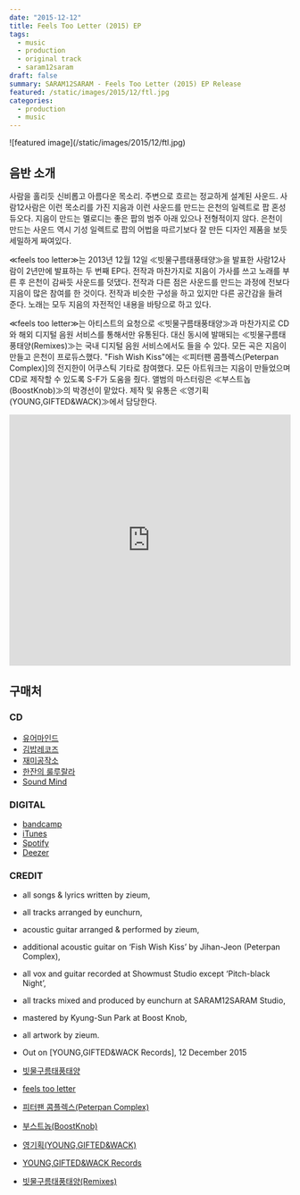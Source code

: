 ```yaml
---
date: "2015-12-12"
title: Feels Too Letter (2015) EP
tags:
  - music
  - production
  - original track
  - saram12saram
draft: false
summary: SARAM12SARAM - Feels Too Letter (2015) EP Release
featured: /static/images/2015/12/ftl.jpg
categories:
  - production
  - music
---
```


<div className="container flex justify-center">
  ![featured image](/static/images/2015/12/ftl.jpg)
</div>

## 음반 소개

사람을 홀리듯 신비롭고 아름다운 목소리. 주변으로 흐르는 정교하게 설계된 사운드. 사람12사람은 이런 목소리를 가진 지음과 이런 사운드를 만드는 은천의 일렉트로 팝 혼성 듀오다. 지음이 만드는 멜로디는 좋은 팝의 범주 아래 있으나 전형적이지 않다. 은천이 만드는 사운드 역시 기성 일렉트로 팝의 어법을 따르기보다 잘 만든 디자인 제품을 보듯 세밀하게 짜여있다.

≪feels too letter≫는 2013년 12월 12일 ≪빗물구름태풍태양≫을 발표한 사람12사람이 2년만에 발표하는 두 번째 EP다. 전작과 마찬가지로 지음이 가사를 쓰고 노래를 부른 후 은천이 감싸듯 사운드를 덧댔다. 전작과 다른 점은 사운드를 만드는 과정에 전보다 지음이 많은 참여를 한 것이다. 전작과 비슷한 구성을 하고 있지만 다른 공간감을 들려 준다. 노래는 모두 지음의 자전적인 내용을 바탕으로 하고 있다.

≪feels too letter≫는 아티스트의 요청으로 ≪빗물구름태풍태양≫과 마찬가지로 CD와 해외 디지털 음원 서비스를 통해서만 유통된다. 대신 동시에 발매되는 ≪빗물구름태풍태양(Remixes)≫는 국내 디지털 음원 서비스에서도 들을 수 있다. 모든 곡은 지음이 만들고 은천이 프로듀스했다. "Fish Wish Kiss"에는 ≪피터팬 콤플렉스(Peterpan Complex)]의 전지한이 어쿠스틱 기타로 참여했다.
모든 아트워크는 지음이 만들었으며 CD로 제작할 수 있도록 S-F가 도움을 줬다. 앨범의 마스터링은 ≪부스트놉(BoostKnob)≫의 박경선이 맡았다. 제작 및 유통은 ≪영기획(YOUNG,GIFTED&WACK)≫에서 담당한다.

<div className="container flex justify-center">
  <iframe
    width="100%"
    height="450"
    scrolling="no"
    frameBorder="no"
    allow="autoplay"
    src="https://w.soundcloud.com/player/?url=https%3A//api.soundcloud.com/playlists/169880519&color=%23acd864&auto_play=false&hide_related=false&show_comments=true&show_user=true&show_reposts=false&show_teaser=true"
  ></iframe>
</div>

## 구매처

### CD

<ul class="actions">
  <li>
    <a
      href="http://your-mind.com/product/detail.html?product_no=2808&cate_no=1&display_group=2"
      target="_blank"
      class="button"
    >
      유어마인드
    </a>
  </li>
  <li>
    <a
      href="http://www.gimbabrecords.com/product/detail.html?product_no=2558&cate_no=1&display_group=3"
      target="_blank"
      class="button"
    >
      김밥레코즈
    </a>
  </li>
  <li>
    <a href="http://blog.naver.com/studiozemi" target="_blank" class="button">
      재미공작소
    </a>
  </li>
  <li>
    <a href="https://www.facebook.com/caferuloorala/?fref=mentions" target="_blank" class="button">
      한잔의 룰루랄라
    </a>
  </li>
  <li>
    <a href="https://www.facebook.com/soundmindseoul/?fref=mentions" target="_blank" class="button">
      Sound Mind
    </a>
  </li>
</ul>

### DIGITAL

<ul class="actions">
  <li>
    <a
      href="https://younggiftedwack.bandcamp.com/album/feels-too-letter"
      target="_blank"
      class="button"
    >
      bandcamp
    </a>
  </li>
  <li>
    <a
      href="https://itunes.apple.com/us/album/feels-too-letter-ep/id1061413903"
      target="_blank"
      class="button"
    >
      iTunes
    </a>
  </li>
  <li>
    <a href="https://open.spotify.com/album/54CyxSIT5AN24xUfOPmJST" target="_blank" class="button">
      Spotify
    </a>
  </li>
  <li>
    <a href="http://www.deezer.com/album/11768350" target="_blank" class="button">
      Deezer
    </a>
  </li>
</ul>

### CREDIT

- all songs & lyrics written by zieum,
- all tracks arranged by eunchurn,
- acoustic guitar arranged & performed by zieum,
- additional acoustic guitar on ‘Fish Wish Kiss’ by Jihan-Jeon (Peterpan Complex),
- all vox and guitar recorded at Showmust Studio except ‘Pitch-black Night’,
- all tracks mixed and produced by eunchurn at SARAM12SARAM Studio,
- mastered by Kyung-Sun Park at Boost Knob,
- all artwork by zieum.
- Out on [YOUNG,GIFTED&WACK Records], 12 December 2015

- [빗물구름태풍태양](./2014/01/23/saram12saram-raindrop-cloud-typhoon-and-the-sun-2013-ep-release/)
- [feels too letter](./2015/12/12/saram12saram-feels-too-letter/)
- [피터팬 콤플렉스(Peterpan Complex)](http://peterpancomplex.com)
- [부스트놉(BoostKnob)](https://www.boostknob.com)
- [영기획(YOUNG,GIFTED&WACK)](http://younggiftedwack.com)
- [YOUNG,GIFTED&WACK Records](http://younggiftedwack.com)
- [빗물구름태풍태양(Remixes)](./2015/12/12/saram12saram-raindrop-cloud-typhoon-and-the-sun-remixes/)
